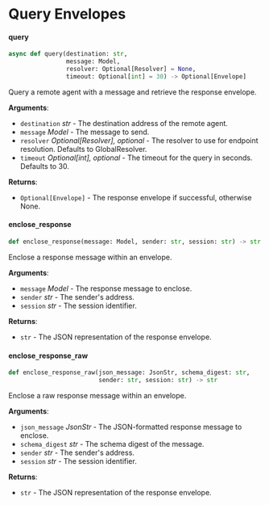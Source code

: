 <a id="src.uagents.query"></a>

# Query Envelopes

<a id="src.uagents.query.query"></a>

#### query

```python
async def query(destination: str,
                message: Model,
                resolver: Optional[Resolver] = None,
                timeout: Optional[int] = 30) -> Optional[Envelope]
```

Query a remote agent with a message and retrieve the response envelope.

**Arguments**:

- `destination` _str_ - The destination address of the remote agent.
- `message` _Model_ - The message to send.
- `resolver` _Optional[Resolver], optional_ - The resolver to use for endpoint resolution.
  Defaults to GlobalResolver.
- `timeout` _Optional[int], optional_ - The timeout for the query in seconds. Defaults to 30.
  

**Returns**:

- `Optional[Envelope]` - The response envelope if successful, otherwise None.

<a id="src.uagents.query.enclose_response"></a>

#### enclose`_`response

```python
def enclose_response(message: Model, sender: str, session: str) -> str
```

Enclose a response message within an envelope.

**Arguments**:

- `message` _Model_ - The response message to enclose.
- `sender` _str_ - The sender's address.
- `session` _str_ - The session identifier.
  

**Returns**:

- `str` - The JSON representation of the response envelope.

<a id="src.uagents.query.enclose_response_raw"></a>

#### enclose`_`response`_`raw

```python
def enclose_response_raw(json_message: JsonStr, schema_digest: str,
                         sender: str, session: str) -> str
```

Enclose a raw response message within an envelope.

**Arguments**:

- `json_message` _JsonStr_ - The JSON-formatted response message to enclose.
- `schema_digest` _str_ - The schema digest of the message.
- `sender` _str_ - The sender's address.
- `session` _str_ - The session identifier.
  

**Returns**:

- `str` - The JSON representation of the response envelope.

